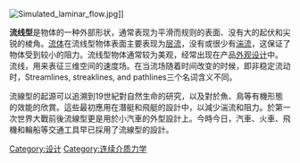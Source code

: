 {{unreferenced|time=2009-12-07T06:49:54+00:00}}
[[File:Simulated_laminar_flow.jpg|thumb]]]]

'''流线型'''是物体的一种外部形状，通常表现为平滑而规则的表面、没有大的起伏和尖锐的棱角。[[流体|流体]]在流线型物体表面主要表现为[[层流|层流]]，没有或很少有[[湍流|湍流]]，这保证了物体受到较小的阻力。流线型物体通常较为美观，经常出现在产品[[外观设计|外观设计]]中。
流线，用来表征三维空间的速度场。在当流场随着时间改变的时候，即非稳定流动时，Streamlines, streaklines, and pathlines三个名词含义不同。

流線型的起源可以追溯到19世紀對自然生命的研究，以及對於魚、鳥等有機形態的效能的欣賞。這些最初應用在潛艇和飛艇的設計中，以減少湍流和阻力。於第一次世界大戰前後流線型更是用於小汽車的外型設計上。今時今日，汽車、火車、飛機和輪船等交通工具早已採用了流線型的設計。

{{stub}}

[[Category:设计|Category:设计]]
[[Category:连续介质力学|Category:连续介质力学]]